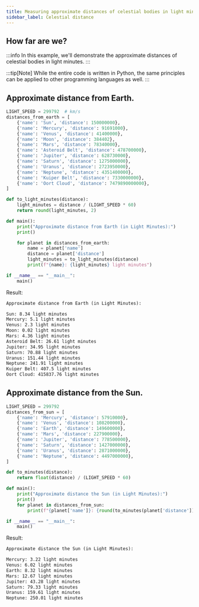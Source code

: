 ---
title: Measuring approximate distances of celestial bodies in light minutes.
sidebar_label: Celestial distance
---

## How far are we?

:::info
In this example, we'll demonstrate the approximate distances of celestial bodies in light minutes.
:::

:::tip[Note]
While the entire code is written in Python, the same principles can be applied to other programming languages as well.
:::

## Approximate distance from Earth.


```py
LIGHT_SPEED = 299792  # km/s
distances_from_earth = [
    {'name': 'Sun', 'distance': 150000000},
    {'name': 'Mercury', 'distance': 91691000},
    {'name': 'Venus', 'distance': 41400000},
    {'name': 'Moon', 'distance': 384402},
    {'name': 'Mars', 'distance': 78340000},
    {'name': 'Asteroid Belt', 'distance': 478700000},
    {'name': 'Jupiter', 'distance': 628730000},
    {'name': 'Saturn', 'distance': 1275000000},
    {'name': 'Uranus', 'distance': 2723950000},
    {'name': 'Neptune', 'distance': 4351400000},
    {'name': 'Kuiper Belt', 'distance': 7330000000},
    {'name': 'Oort Cloud', 'distance': 7479890000000},
]

def to_light_minutes(distance):
    light_minutes = distance / (LIGHT_SPEED * 60)
    return round(light_minutes, 2)

def main():
    print("Approximate distance from Earth (in Light Minutes):")
    print()

    for planet in distances_from_earth:
        name = planet['name']
        distance = planet['distance']
        light_minutes = to_light_minutes(distance)
        print(f"{name}: {light_minutes} light minutes")

if __name__ == "__main__":
    main()
```

Result:

```md
Approximate distance from Earth (in Light Minutes):

Sun: 8.34 light minutes
Mercury: 5.1 light minutes
Venus: 2.3 light minutes
Moon: 0.02 light minutes
Mars: 4.36 light minutes
Asteroid Belt: 26.61 light minutes
Jupiter: 34.95 light minutes
Saturn: 70.88 light minutes
Uranus: 151.44 light minutes
Neptune: 241.91 light minutes
Kuiper Belt: 407.5 light minutes
Oort Cloud: 415837.76 light minutes
```

## Approximate distance from the Sun.

```py
LIGHT_SPEED = 299792
distances_from_sun = [
    {'name': 'Mercury', 'distance': 57910000},
    {'name': 'Venus', 'distance': 108200000},
    {'name': 'Earth', 'distance': 149600000},
    {'name': 'Mars', 'distance': 227900000},
    {'name': 'Jupiter', 'distance': 778500000},
    {'name': 'Saturn', 'distance': 1427000000},
    {'name': 'Uranus', 'distance': 2871000000},
    {'name': 'Neptune', 'distance': 4497000000},
]

def to_minutes(distance):
    return float(distance) / (LIGHT_SPEED * 60)

def main():
    print("Approximate distance the Sun (in Light Minutes):")
    print()
    for planet in distances_from_sun:
        print(f"{planet['name']}: {round(to_minutes(planet['distance']), 2)} light minutes")

if __name__ == "__main__":
    main()
```

Result:

```md
Approximate distance the Sun (in Light Minutes):

Mercury: 3.22 light minutes
Venus: 6.02 light minutes
Earth: 8.32 light minutes
Mars: 12.67 light minutes
Jupiter: 43.28 light minutes
Saturn: 79.33 light minutes
Uranus: 159.61 light minutes
Neptune: 250.01 light minutes
```